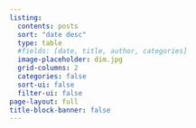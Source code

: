 ```yaml
---
listing:
  contents: posts
  sort: "date desc"
  type: table
  #fields: [date, title, author, categories]
  image-placeholder: dim.jpg
  grid-columns: 2
  categories: false
  sort-ui: false
  filter-ui: false
page-layout: full
title-block-banner: false
---
```

